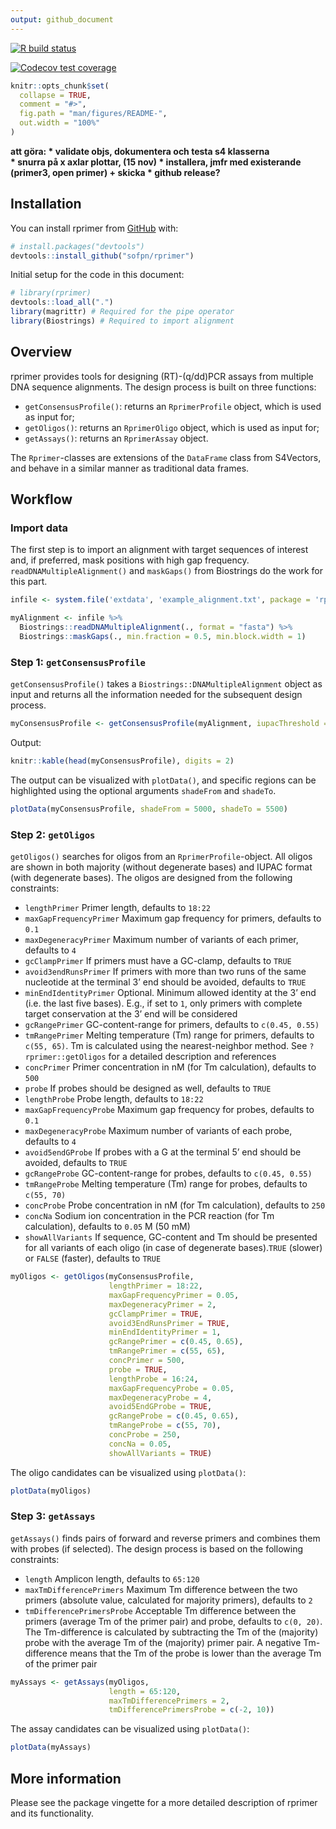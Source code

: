 ```yaml
---
output: github_document
---
```


<!-- README.md is generated from README.Rmd. Please edit that file -->

  <!-- badges: start -->
  [![R build status](https://github.com/sofpn/rprimer/workflows/R-CMD-check/badge.svg)](https://github.com/sofpn/rprimer/actions)
  <!-- badges: end -->
  
  <!-- badges: start -->
  [![Codecov test coverage](https://codecov.io/gh/sofpn/rprimer/branch/master/graph/badge.svg)](https://codecov.io/gh/sofpn/rprimer?branch=master)
  <!-- badges: end -->


```r
knitr::opts_chunk$set(
  collapse = TRUE,
  comment = "#>",
  fig.path = "man/figures/README-",
  out.width = "100%"
)
```

**att göra: 
* validate objs, dokumentera och testa s4 klasserna  
* snurra på x axlar plottar, (15 nov)
* installera, jmfr med existerande (primer3, open primer) + skicka
* github release?**

## Installation

You can install rprimer from [GitHub](https://github.com/) with:

  ``` r
# install.packages("devtools")
devtools::install_github("sofpn/rprimer")
```
Initial setup for the code in this document: 

``` r
# library(rprimer)
devtools::load_all(".")
library(magrittr) # Required for the pipe operator 
library(Biostrings) # Required to import alignment
```

## Overview 

rprimer provides tools for designing (RT)-(q/dd)PCR assays from multiple DNA sequence alignments. The design process is built on three functions: 

* `getConsensusProfile()`: returns an `RprimerProfile` object, which is used as input for;
* `getOligos()`: returns an `RprimerOligo` object, which is used as input for; 
* `getAssays()`: returns an `RprimerAssay` object.

The `Rprimer`-classes are extensions of the `DataFrame` class from S4Vectors, and behave in a similar manner as traditional data frames. 

## Workflow 

### Import data 

The first step is to import an alignment with target sequences of interest and, if preferred, mask positions with high gap frequency. `readDNAMultipleAlignment()` and `maskGaps()` from Biostrings do the work for this part. 

```r
infile <- system.file('extdata', 'example_alignment.txt', package = 'rprimer')

myAlignment <- infile %>%
  Biostrings::readDNAMultipleAlignment(., format = "fasta") %>%
  Biostrings::maskGaps(., min.fraction = 0.5, min.block.width = 1) 
```

### Step 1: `getConsensusProfile` 

`getConsensusProfile()` takes a `Biostrings::DNAMultipleAlignment` object as input and returns all the information needed for the subsequent design process. 

```r
myConsensusProfile <- getConsensusProfile(myAlignment, iupacThreshold = 0.05)
```

Output: 

```r
knitr::kable(head(myConsensusProfile), digits = 2)
```

The output can be visualized with `plotData()`, and specific regions can be highlighted using the optional arguments `shadeFrom` and `shadeTo`. 

```r
plotData(myConsensusProfile, shadeFrom = 5000, shadeTo = 5500)
```

### Step 2: `getOligos`

`getOligos()` searches for oligos from an `RprimerProfile`-object. All oligos are shown in both majority (without degenerate bases) and IUPAC format (with degenerate bases). The oligos are designed from the following constraints:  

* `lengthPrimer` Primer length, defaults to `18:22`
* `maxGapFrequencyPrimer` Maximum gap frequency for primers, defaults to `0.1`
* `maxDegeneracyPrimer` Maximum number of variants of each primer, defaults to `4`
* `gcClampPrimer` If primers must have a GC-clamp, defaults to `TRUE`
* `avoid3endRunsPrimer` If primers with more than two runs of the same nucleotide at the terminal 3' end should be avoided, defaults to `TRUE`
* `minEndIdentityPrimer` Optional. Minimum allowed identity at the 3' end (i.e. the last five bases). E.g., if set to `1`, only primers with complete target conservation at the 3' end will be considered
* `gcRangePrimer` GC-content-range for primers, defaults to `c(0.45, 0.55)`
* `tmRangePrimer` Melting temperature (Tm) range for primers, defaults to `c(55, 65)`. Tm is calculated using the nearest-neighbor method. See `?rprimer::getOligos` for a detailed description and references
* `concPrimer` Primer concentration in nM (for Tm calculation), defaults to `500`
* `probe` If probes should be designed as well, defaults to `TRUE`
* `lengthProbe` Probe length, defaults to `18:22`
* `maxGapFrequencyProbe` Maximum gap frequency for probes, defaults to `0.1` 
* `maxDegeneracyProbe` Maximum number of variants of each probe, defaults to `4`
* `avoid5endGProbe` If probes with a G at the terminal 5' end should be avoided, defaults to `TRUE`
* `gcRangeProbe` GC-content-range for probes, defaults to `c(0.45, 0.55)`
* `tmRangeProbe` Melting temperature (Tm) range for probes, defaults to `c(55, 70)`
* `concProbe` Probe concentration in nM (for Tm calculation), defaults to `250`
* `concNa` Sodium ion concentration in the PCR reaction (for Tm calculation), defaults to `0.05` M (50 mM)
* `showAllVariants` If sequence, GC-content and Tm should be presented for all variants of each oligo (in case of degenerate bases).`TRUE` (slower) or `FALSE` (faster), defaults to `TRUE`

``` r
myOligos <- getOligos(myConsensusProfile,
                      lengthPrimer = 18:22,
                      maxGapFrequencyPrimer = 0.05,
                      maxDegeneracyPrimer = 2,
                      gcClampPrimer = TRUE,
                      avoid3EndRunsPrimer = TRUE,
                      minEndIdentityPrimer = 1,
                      gcRangePrimer = c(0.45, 0.65),
                      tmRangePrimer = c(55, 65),
                      concPrimer = 500,
                      probe = TRUE,
                      lengthProbe = 16:24,
                      maxGapFrequencyProbe = 0.05,
                      maxDegeneracyProbe = 4,
                      avoid5EndGProbe = TRUE, 
                      gcRangeProbe = c(0.45, 0.65),
                      tmRangeProbe = c(55, 70),
                      concProbe = 250,
                      concNa = 0.05,
                      showAllVariants = TRUE)
```

The oligo candidates can be visualized using `plotData()`:

```r
plotData(myOligos)
```

### Step 3: `getAssays`

`getAssays()` finds pairs of forward and reverse primers and combines them with probes (if selected). The design process is based on the following constraints: 

* `length` Amplicon length, defaults to `65:120`
* `maxTmDifferencePrimers` Maximum Tm difference between the two primers (absolute value, calculated for majority primers), defaults to `2`
* `tmDifferencePrimersProbe` Acceptable Tm difference between the primers (average Tm of the primer pair) and probe, defaults to `c(0, 20)`. The Tm-difference is calculated by subtracting the Tm of the (majority) probe with the average Tm of the (majority) primer pair. A negative Tm-difference means that the Tm of the probe is lower than the average Tm of the primer pair

```r
myAssays <- getAssays(myOligos, 
                      length = 65:120,
                      maxTmDifferencePrimers = 2,
                      tmDifferencePrimersProbe = c(-2, 10))
```

The assay candidates can be visualized using `plotData()`: 

```r
plotData(myAssays)
```

## More information

Please see the package vingette for a more detailed description of rprimer and its functionality. 

